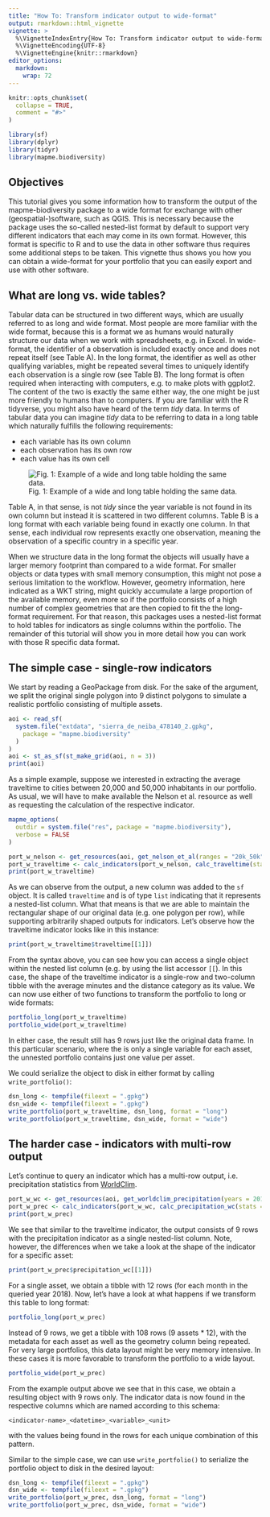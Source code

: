 ```yaml
---
title: "How To: Transform indicator output to wide-format"
output: rmarkdown::html_vignette
vignette: >
  %\VignetteIndexEntry{How To: Transform indicator output to wide-format}
  %\VignetteEncoding{UTF-8}
  %\VignetteEngine{knitr::rmarkdown}
editor_options: 
  markdown: 
    wrap: 72
---
```


```r
knitr::opts_chunk$set(
  collapse = TRUE,
  comment = "#>"
)
```

```r
library(sf)
library(dplyr)
library(tidyr)
library(mapme.biodiversity)
```

## Objectives

This tutorial gives you some information how to transform the output of
the mapme-biodiversity package to a wide format for exchange with other
(geospatial-)software, such as QGIS. This is necessary because the
package uses the so-called nested-list format by default to support very
different indicators that each may come in its own format. However, this
format is specific to R and to use the data in other software thus
requires some additional steps to be taken. This vignette thus shows you
how you can obtain a wide-format for your portfolio that you can easily
export and use with other software.

## What are long vs. wide tables?

Tabular data can be structured in two different ways, which are usually
referred to as long and wide format. Most people are more familiar with
the wide format, because this is a format we as humans would naturally
structure our data when we work with spreadsheets, e.g. in Excel. In
wide-format, the identifier of a observation is included exactly once
and does not repeat itself (see Table A). In the long format, the
identifier as well as other qualifying variables, might be repeated
several times to uniquely identify each observation is a single row (see
Table B). The long format is often required when interacting with
computers, e.g. to make plots with ggplot2. The content of the two is
exactly the same either way, the one might be just more friendly to
humans than to computers. If you are familiar with the R tidyverse, you
might also have heard of the term *tidy* data. In terms of tabular data
you can imagine *tidy* data to be referring to data in a long table
which naturally fulfills the following requirements:

-   each variable has its own column
-   each observation has its own row
-   each value has its own cell

![Fig. 1: Example of a wide and long table holding the same
data.](assets/img/wide-long-tables.png)

Table A, in that sense, is not *tidy* since the year variable is not
found in its own column but instead it is scattered in two different
columns. Table B is a long format with each variable being found in
exactly one column. In that sense, each individual row represents
exactly one observation, meaning the observation of a specific country
in a specific year.

When we structure data in the long format the objects will usually have
a larger memory footprint than compared to a wide format. For smaller
objects or data types with small memory consumption, this might not pose
a serious limitation to the workflow. However, geometry information,
here indicated as a WKT string, might quickly accumulate a large
proportion of the available memory, even more so if the portfolio
consists of a high number of complex geometries that are then copied to
fit the the long-format requirement. For that reason, this packages uses a 
nested-list format to hold tables for indicators as single columns within the 
portfolio. The remainder of this tutorial will show you in more detail
how you can work with those R specific data format.

## The simple case - single-row indicators

We start by reading a GeoPackage from disk. For the sake of the
argument, we split the original single polygon into 9 distinct polygons
to simulate a realistic portfolio consisting of multiple assets.

```r
aoi <- read_sf(
  system.file("extdata", "sierra_de_neiba_478140_2.gpkg",
    package = "mapme.biodiversity"
  )
)
aoi <- st_as_sf(st_make_grid(aoi, n = 3))
print(aoi)
```

As a simple example, suppose we interested in extracting the average traveltime
to cities between 20,000 and 50,000 inhabitants in our portfolio. As usual, 
we will have to make available the Nelson et al. resource as well as requesting 
the calculation of the respective indicator.

```r
mapme_options(
  outdir = system.file("res", package = "mapme.biodiversity"),
  verbose = FALSE
)

port_w_nelson <- get_resources(aoi, get_nelson_et_al(ranges = "20k_50k"))
port_w_traveltime <- calc_indicators(port_w_nelson, calc_traveltime(stats = "mean"))
print(port_w_traveltime)
```

As we can observe from the output, a new column was added to the `sf`
object. It is called `traveltime` and is of type `list` indicating 
that it represents a nested-list column. What that means is that we 
are able to maintain the rectangular shape of our original data 
(e.g. one polygon per row), while supporting arbitrarily shaped 
outputs for indicators. Let's observe how the traveltime indicator
looks like in this instance:

```r
print(port_w_traveltime$traveltime[[1]])
```

From the syntax above, you can see how you can access a single object
within the nested list column (e.g. by using the list accessor `[[`). In
this case, the shape of the traveltime indicator is a single-row and
two-column tibble with the average minutes and the distance category as its value. 
We can now use either of two functions to transform the portfolio to long
or wide formats:

```r
portfolio_long(port_w_traveltime)
portfolio_wide(port_w_traveltime)
```

In either case, the result still has 9 rows just like the original data frame.
In this particular scenario, where the is only a single variable for each asset, 
the unnested portfolio contains just one value per asset.

We could serialize the object to disk in either format by calling `write_portfolio()`:

```r
dsn_long <- tempfile(fileext = ".gpkg")
dsn_wide <- tempfile(fileext = ".gpkg")
write_portfolio(port_w_traveltime, dsn_long, format = "long")
write_portfolio(port_w_traveltime, dsn_wide, format = "wide")
```

## The harder case - indicators with multi-row output

Let's continue to query an indicator which has a multi-row output, i.e.
precipitation statistics from [WorldClim](https://www.worldclim.org/).

```r
port_w_wc <- get_resources(aoi, get_worldclim_precipitation(years = 2010:2018))
port_w_prec <- calc_indicators(port_w_wc, calc_precipitation_wc(stats = "mean"))
print(port_w_prec)
```

We see that similar to the traveltime indicator, the output consists of 9
rows with the precipitation indicator as a single nested-list column.
Note, however, the differences when we take a look at the shape of the
indicator for a specific asset:

```r
print(port_w_prec$precipitation_wc[[1]])
```

For a single asset, we obtain a tibble with 12 rows (for each month in
the queried year 2018). Now, let's have a look at what happens if we transform
this table to long format:

```r
portfolio_long(port_w_prec)
```

Instead of 9 rows, we get a tibble with 108 rows (9 assets \* 12), with
the metadata for each asset as well as the geometry column being
repeated. For very large portfolios, this data layout might be very memory 
intensive. In these cases it is more favorable to transform the portfolio
to a wide layout.

```r
portfolio_wide(port_w_prec)
```

From the example output above we see that in this case, we obtain a resulting
object with 9 rows only. The indicator data is now found in the respective
columns which are named according to this schema:

`<indicator-name>_<datetime>_<variable>_<unit>`

with the values being found in the rows for each unique combination of this 
pattern.

Similar to the simple case, we can use `write_portfolio()` to serialize 
the portfolio object to disk in the desired layout:

```r
dsn_long <- tempfile(fileext = ".gpkg")
dsn_wide <- tempfile(fileext = ".gpkg")
write_portfolio(port_w_prec, dsn_long, format = "long")
write_portfolio(port_w_prec, dsn_wide, format = "wide")
```
